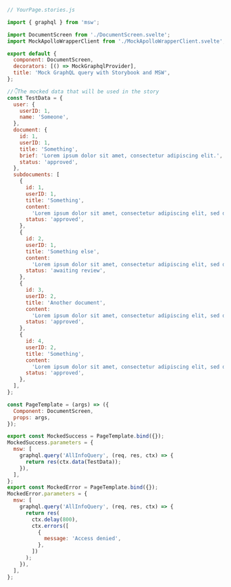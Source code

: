 ```js
// YourPage.stories.js

import { graphql } from 'msw';

import DocumentScreen from './DocumentScreen.svelte';
import MockApolloWrapperClient from './MockApolloWrapperClient.svelte';

export default {
  component: DocumentScreen,
  decorators: [() => MockGraphqlProvider],
  title: 'Mock GraphQL query with Storybook and MSW',
};

//👇The mocked data that will be used in the story
const TestData = {
  user: {
    userID: 1,
    name: 'Someone',
  },
  document: {
    id: 1,
    userID: 1,
    title: 'Something',
    brief: 'Lorem ipsum dolor sit amet, consectetur adipiscing elit.',
    status: 'approved',
  },
  subdocuments: [
    {
      id: 1,
      userID: 1,
      title: 'Something',
      content:
        'Lorem ipsum dolor sit amet, consectetur adipiscing elit, sed do eiusmod tempor incididunt ut labore et dolore magna aliqua.',
      status: 'approved',
    },
    {
      id: 2,
      userID: 1,
      title: 'Something else',
      content:
        'Lorem ipsum dolor sit amet, consectetur adipiscing elit, sed do eiusmod tempor incididunt ut labore et dolore magna aliqua.',
      status: 'awaiting review',
    },
    {
      id: 3,
      userID: 2,
      title: 'Another document',
      content:
        'Lorem ipsum dolor sit amet, consectetur adipiscing elit, sed do eiusmod tempor incididunt ut labore et dolore magna aliqua.',
      status: 'approved',
    },
    {
      id: 4,
      userID: 2,
      title: 'Something',
      content:
        'Lorem ipsum dolor sit amet, consectetur adipiscing elit, sed do eiusmod tempor incididunt ut labore et dolore magna aliqua.',
      status: 'approved',
    },
  ],
};

const PageTemplate = (args) => ({
  Component: DocumentScreen,
  props: args,
});

export const MockedSuccess = PageTemplate.bind({});
MockedSuccess.parameters = {
  msw: [
    graphql.query('AllInfoQuery', (req, res, ctx) => {
      return res(ctx.data(TestData));
    }),
  ],
};
export const MockedError = PageTemplate.bind({});
MockedError.parameters = {
  msw: [
    graphql.query('AllInfoQuery', (req, res, ctx) => {
      return res(
        ctx.delay(800),
        ctx.errors([
          {
            message: 'Access denied',
          },
        ])
      );
    }),
  ],
};
```
